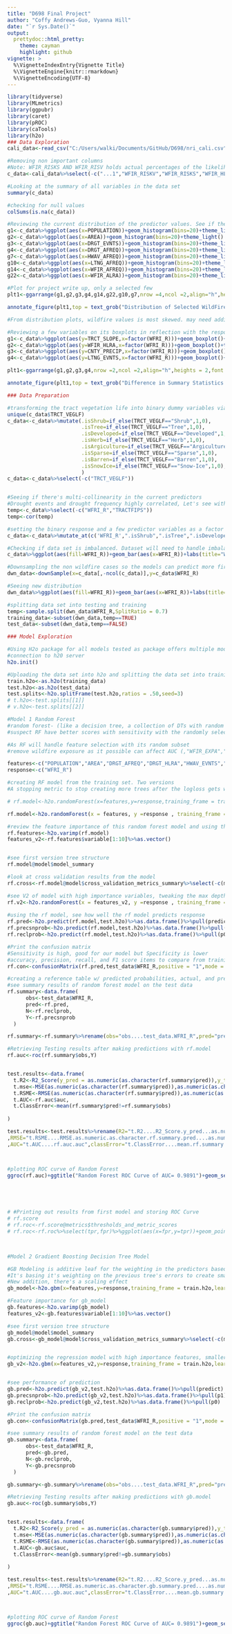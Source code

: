 ---
title: "D698 Final Project"
author: "Coffy Andrews-Guo, Vyanna Hill"
date: "`r Sys.Date()`"
output:
  prettydoc::html_pretty:
    theme: cayman
    highlight: github
vignette: >
  %\VignetteIndexEntry{Vignette Title}
  %\VignetteEngine{knitr::rmarkdown}
  %\VignetteEncoding{UTF-8}
---

```{r}
library(tidyverse)
library(MLmetrics)
library(ggpubr)
library(caret)
library(pROC) 
library(caTools)
library(h2o)
### Data Exploration
cali_data<-read_csv("C:/Users/walki/Documents/GitHub/D698/nri_cali.csv")

#Removing non important columns
#Note: WFIR_RISKS AND WFIR_RISV holds actual percentages of the likelihood, cannot be included as predictor value 
c_data<-cali_data%>%select(-c("...1","WFIR_RISKV","WFIR_RISKS","WFIR_HLRB"))

#Looking at the summary of all variables in the data set
summary(c_data)

#checking for null values
colSums(is.na(c_data))

#Reviewing the current distribution of the predictor values. See if there's future transformations
g1<-c_data%>%ggplot(aes(x=POPULATION))+geom_histogram(bins=20)+theme_light()
g2<-c_data%>%ggplot(aes(x=AREA))+geom_histogram(bins=20)+theme_light()
g3<-c_data%>%ggplot(aes(x=DRGT_EVNTS))+geom_histogram(bins=20)+theme_light()
g4<-c_data%>%ggplot(aes(x=DRGT_AFREQ))+geom_histogram(bins=20)+theme_light()
g7<-c_data%>%ggplot(aes(x=HWAV_AFREQ))+geom_histogram(bins=20)+theme_light()
g10<-c_data%>%ggplot(aes(x=LTNG_AFREQ))+geom_histogram(bins=20)+theme_light()
g14<-c_data%>%ggplot(aes(x=WFIR_AFREQ))+geom_histogram(bins=20)+theme_light()
g22<-c_data%>%ggplot(aes(x=WFIR_ALRA))+geom_histogram(bins=20)+theme_light()

#Plot for project write up, only a selected few
plt1<-ggarrange(g1,g2,g3,g4,g14,g22,g10,g7,nrow =4,ncol =2,align="h",heights = 2,font.label = list(size =3, color = "black"))

annotate_figure(plt1,top = text_grob("Distribution of Selected WildFire Predictor variables ",size=9))

#From distribution plots, wildfire values is most skewed. may need additional support in transformations

#Reviewing a few variables on its boxplots in reflection with the response variable WFRI_R
g1<-c_data%>%ggplot(aes(y=TRCT_SLOPE,x=factor(WFRI_R)))+geom_boxplot()+theme_light()+labs(x="WildFire Present",y="Tract Slope")
g2<-c_data%>%ggplot(aes(y=WFIR_HLRA,x=factor(WFRI_R)))+geom_boxplot()+theme_light()+labs(x="WildFire Present",y="WildFire Histortic Argiculture Loss Ratio")
g3<-c_data%>%ggplot(aes(y=CNTY_PRECIP,x=factor(WFRI_R)))+geom_boxplot()+theme_light()+labs(x="WildFire Present",y="Annual County Precipitation")
g4<-c_data%>%ggplot(aes(y=LTNG_EVNTS,x=factor(WFRI_R)))+geom_boxplot()+theme_light()+labs(x="WildFire Present",y="Annual Lighting Events")

plt1<-ggarrange(g1,g2,g3,g4,nrow =2,ncol =2,align="h",heights = 2,font.label = list(size =3, color = "black"))

annotate_figure(plt1,top = text_grob("Difference in Summary Statistics With Wildfire presence",size=9))


```

```{r}
### Data Preparation 

#transforming the tract vegetation life into binary dummy variables via mutate
unique(c_data$TRCT_VEGLF)
c_data<-c_data%>%mutate(.isShrub=if_else(TRCT_VEGLF=="Shrub",1,0),
                        .isTree=if_else(TRCT_VEGLF=="Tree",1,0),
                        .isDeveloped=if_else(TRCT_VEGLF=="Developed",1,0),
                        .isHerb=if_else(TRCT_VEGLF=="Herb",1,0),
                        .isArgiculture=if_else(TRCT_VEGLF=="Argiculture",1,0),
                        .isSparse=if_else(TRCT_VEGLF=="Sparse",1,0),
                        .isBarren=if_else(TRCT_VEGLF=="Barren",1,0),
                        .isSnowIce=if_else(TRCT_VEGLF=="Snow-Ice",1,0),
                        )
c_data<-c_data%>%select(-c("TRCT_VEGLF"))


#Seeing if there's multi-collinearity in the current predictors
#Drought events and drought frequency highly correlated, Let's see with variable selection if one of the variables is dropped from the optimized predictor set
temp<-c_data%>%select(-c("WFRI_R","TRACTFIPS"))
temp<-cor(temp)

#setting the binary response and a few predictor variables as a factor before modeling
c_data<-c_data%>%mutate_at(c('WFRI_R',".isShrub",".isTree",".isDeveloped",".isHerb",".isArgiculture",".isSparse",".isBarren",".isSnowIce"),as.factor)

#Checking if data set is imbalanced. Dataset will need to handle imbalance
c_data%>%ggplot(aes(fill=WFRI_R))+geom_bar(aes(x=WFRI_R))+labs(title="WildFire Cases in the Data Set",x="WildFire Presence")

#Downsampling the non wildfire cases so the models can predict more fire cases
dwn_data<-downSample(x=c_data[,-ncol(c_data)],y=c_data$WFRI_R)

#Seeing new distribution
dwn_data%>%ggplot(aes(fill=WFRI_R))+geom_bar(aes(x=WFRI_R))+labs(title="WildFire Cases in the Data Set",x="WildFire Presence")

#splitting data set into testing and training
temp<-sample.split(dwn_data$WFRI_R,SplitRatio = 0.7)
training_data<-subset(dwn_data,temp==TRUE)
test_data<-subset(dwn_data,temp==FALSE)

```

```{r}
### Model Exploration

#Using H2o package for all models tested as package offers multiple models and other features for validation
#connection to h20 server
h2o.init()

#Uploading the data set into h2o and splitting the data set into training/test. Choosing a 70/30 split and splitting testing for a validation test
train.h2o<-as.h2o(training_data)
test.h2o<-as.h2o(test_data)
test.splits<-h2o.splitFrame(test.h2o,ratios = .50,seed=3)
# t.h2o<-test.splits[[1]]
# v.h2o<-test.splits[[2]]

#Model 1 Random Forest
#random forest- (like a decision tree, a collection of DTs with random subsets of the training set)
#suspect RF have better scores with sensitivity with the randomly select features from each tree subset

#As RF will handle feature selection with its random subset
#remove wildfire exposure as it possible can affect AUC (,"WFIR_EXPA","WFIR_EXPT","WFIR_EXP_AREA")

features<-c("POPULATION","AREA","DRGT_AFREQ","DRGT_HLRA","HWAV_EVNTS","HWAV_AFREQ","HWAV_HLRA","LTNG_EVNTS","LTNG_AFREQ","SWND_EVNTS","SWND_AFREQ","SWND_HLRA","WFIR_AFREQ","WFIR_HLRP","WFIR_HLRA","TRCT_WAREA","TRCT_SLOPE","CNTY_ELEV","CNTY_TEMP","CNTY_PRECIP",".isShrub",".isTree",".isDeveloped",".isHerb",".isSparse",".isBarren")
response<-c("WFRI_R")

#creating RF model from the training set. Two versions
#A stopping metric to stop creating more trees after the logloss gets worse and include some cross validation

# rf.model<-h2o.randomForest(x=features,y=response,training_frame = train.h2o,stopping_rounds = 3,stopping_tolerance = 0.001,stopping_metric = "logloss",balance_classes = FALSE, nfolds = 5,seed=3)

rf.model<-h2o.randomForest(x = features, y =response , training_frame = train.h2o, stopping_rounds = 5,stopping_tolerance = 0.001, stopping_metric = "logloss", seed = 3, balance_classes = FALSE, nfolds = 5,score_tree_interval=10)

#review the feature importance of this random forest model and using the highest coefficients in the final model
rf.features<-h2o.varimp(rf.model)
features_v2<-rf.features$variable[1:10]%>%as.vector()


#see first version tree structure
rf.model@model$model_summary

#look at cross validation results from the model
rf.cross<-rf.model@model$cross_validation_metrics_summary%>%select(-c(mean,sd))

#see V2 of model with high importance variables, tweaking the max depth and trees to see if AUC is affected by possible overfitting. If affect, AUC should drop as less trees are created
rf.v2<-h2o.randomForest(x = features_v2, y =response , training_frame = train.h2o, stopping_rounds = 5,stopping_tolerance = 0.01, stopping_metric = "logloss", seed = 3, balance_classes = FALSE, nfolds = 10,score_tree_interval=10,max_depth=5,ntrees=25,min_rows = 20)
          
#using the rf model, see how well the rf model predicts response
rf.pred<-h2o.predict(rf.model,test.h2o)%>%as.data.frame()%>%pull(predict)
rf.precsnprob<-h2o.predict(rf.model,test.h2o)%>%as.data.frame()%>%pull(p1)
rf.reclprob<-h2o.predict(rf.model,test.h2o)%>%as.data.frame()%>%pull(p0)

#Print the confusion matrix
#Sensitivity is high, good for our model but Specificity is lower
#accuracy, precision, recall, and F1 score items to compare from training
rf.con<-confusionMatrix(rf.pred,test_data$WFRI_R,positive = "1",mode = "prec_recall")

#creating a reference table w/ predicted probabilities, actual, and predictions all in one
#see summary results of random forest model on the test data
rf.summary<-data.frame(
      obs<-test_data$WFRI_R,
      pred<-rf.pred,
      N<-rf.reclprob,
      Y<-rf.precsnprob
  )

rf.summary<-rf.summary%>%rename(obs="obs....test_data.WFRI_R",pred="pred....rf.pred", N="N....rf.reclprob", Y="Y....rf.precsnprob")

#Retrieving Testing results after making predictions with rf.model
rf.auc<-roc(rf.summary$obs,Y)


test.results<-data.frame(
  t.R2<-R2_Score(y_pred = as.numeric(as.character(rf.summary$pred)),y_true =as.numeric(as.character( rf.summary$obs))),
  t.mse<-MSE(as.numeric(as.character(rf.summary$pred)),as.numeric(as.character(rf.summary$obs))),
  t.RSME<-RMSE(as.numeric(as.character(rf.summary$pred)),as.numeric(as.character(rf.summary$obs))),
  t.AUC<-rf.auc$auc,
  t.ClassError<-mean(rf.summary$pred!=rf.summary$obs)
  
)

test.results<-test.results%>%rename(R2="t.R2....R2_Score.y_pred...as.numeric.as.character.rf.summary.pred....",MSE="t.mse....MSE.as.numeric.as.character.rf.summary.pred....as.numeric.as.character.rf.summary.obs..."  
,RMSE="t.RSME....RMSE.as.numeric.as.character.rf.summary.pred....as.numeric.as.character.rf.summary.obs..."
,AUC="t.AUC....rf.auc.auc",classError="t.ClassError....mean.rf.summary.pred....rf.summary.obs.")



#plotting ROC curve of Random Forest
ggroc(rf.auc)+ggtitle("Random Forest ROC Curve of AUC= 0.9891")+geom_segment(aes(x=1,y=0,xend=0,yend=1),linetype="dotted",color="red")+theme_light()





# #Printing out results from first model and storing ROC Curve
# rf.score
# rf.roc<-rf.score@metrics$thresholds_and_metric_scores
# rf.roc<-rf.roc%>%select(tpr,fpr)%>%ggplot(aes(x=fpr,y=tpr))+geom_point(color="black",size=0.5)+geom_segment(aes(x=0,y=0,xend=1,yend=1),linetype="dotted",color="red")+labs(x="Specificty",y="sensitivity",title = "Random Forest ROC Curve")+theme_light()


  
#Model 2 Gradient Boosting Decision Tree Model

#GB Modeling is additive leaf for the weighting in the predictors based previous tree leaves
#It's basing it's weighting on the previous tree's errors to create smaller trees
#New addition, there's a scaling effect
gb_model<-h2o.gbm(x=features,y=response,training_frame = train.h2o,learn_rate = 0.1,ntrees=1000,stopping_rounds = 3,stopping_tolerance = 0.001,stopping_metric = "auc", score_tree_interval = 5,nfolds=5,seed=3)

#Feature importance for gb_model
gb.features<-h2o.varimp(gb_model)
features_v2<-gb.features$variable[1:10]%>%as.vector()

#see first version tree structure
gb_model@model$model_summary
gb.cross<-gb_model@model$cross_validation_metrics_summary%>%select(-c(mean,sd))


#optimizing the regression model with high importance features, smaller tree size than the previous number of tree, lowering stopping rounds for quicker review
gb_v2<-h2o.gbm(x=features_v2,y=response,training_frame = train.h2o,learn_rate = 0.1,ntrees=45,stopping_rounds = 2,stopping_tolerance = 0.001,stopping_metric = "auc", score_tree_interval = 5,nfolds=5,seed=3)


#see performance of prediction
gb.pred<-h2o.predict(gb_v2,test.h2o)%>%as.data.frame()%>%pull(predict)
gb.precsnprob<-h2o.predict(gb_v2,test.h2o)%>%as.data.frame()%>%pull(p1)
gb.reclprob<-h2o.predict(gb_v2,test.h2o)%>%as.data.frame()%>%pull(p0)

#Print the confusion matrix
gb.con<-confusionMatrix(gb.pred,test_data$WFRI_R,positive = "1",mode = "prec_recall")

#see summary results of random forest model on the test data
gb.summary<-data.frame(
      obs<-test_data$WFRI_R,
      pred<-gb.pred,
      N<-gb.reclprob,
      Y<-gb.precsnprob
  )

gb.summary<-gb.summary%>%rename(obs="obs....test_data.WFRI_R",pred="pred....gb.pred", N="N....gb.reclprob", Y="Y....gb.precsnprob")

#Retrieving Testing results after making predictions with gb.model
gb.auc<-roc(gb.summary$obs,Y)


test.results<-data.frame(
  t.R2<-R2_Score(y_pred = as.numeric(as.character(gb.summary$pred)),y_true =as.numeric(as.character( gb.summary$obs))),
  t.mse<-MSE(as.numeric(as.character(gb.summary$pred)),as.numeric(as.character(gb.summary$obs))),
  t.RSME<-RMSE(as.numeric(as.character(gb.summary$pred)),as.numeric(as.character(gb.summary$obs))),
  t.AUC<-gb.auc$auc,
  t.ClassError<-mean(gb.summary$pred!=gb.summary$obs)
  
)

test.results<-test.results%>%rename(R2="t.R2....R2_Score.y_pred...as.numeric.as.character.gb.summary.pred....",MSE="t.mse....MSE.as.numeric.as.character.gb.summary.pred....as.numeric.as.character.gb.summary.obs..."  
,RMSE="t.RSME....RMSE.as.numeric.as.character.gb.summary.pred....as.numeric.as.character.gb.summary.obs..."
,AUC="t.AUC....gb.auc.auc",classError="t.ClassError....mean.gb.summary.pred....gb.summary.obs.")



#plotting ROC curve of Random Forest
ggroc(gb.auc)+ggtitle("Random Forest ROC Curve of AUC= 0.9891")+geom_segment(aes(x=1,y=0,xend=0,yend=1),linetype="dotted",color="red")+theme_light()






```

